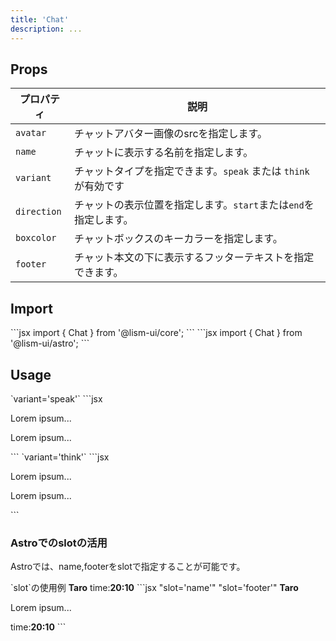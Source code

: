 ```yaml
---
title: 'Chat'
description: ...
---
```




## Props

| プロパティ | 説明 |
|---|---|
| `avatar` | チャットアバター画像のsrcを指定します。 |
| `name` | チャットに表示する名前を指定します。 |
| `variant` | チャットタイプを指定できます。`speak` または `think` が有効です|
| `direction` | チャットの表示位置を指定します。`start`または`end`を指定します。 |
| `boxcolor` | チャットボックスのキーカラーを指定します。|
| `footer` | チャット本文の下に表示するフッターテキストを指定できます。 |


## Import

<Preview>
	<PreviewCode slot='tab' label='React'>
```jsx
import { Chat } from '@lism-ui/core';
```
	</PreviewCode>
	<PreviewCode slot='tab' label='Astro'>
```jsx
import { Chat } from '@lism-ui/astro';
```
	</PreviewCode>
</Preview>


## Usage


<Preview>
	<PreviewTitle>`variant='speak'`</PreviewTitle>
	<PreviewArea resize p={20}>
		<Chat name='Taro' avatar='/img/avatar01.jpg' boxcolor='green'>
			<DammyText length='codes' />
		</Chat>
		<Chat direction='end' name='Hanako' avatar='/img/avatar02.jpg' boxcolor='red' footer='Footer text...'>
			<DammyText length='codes' />
		</Chat>
	</PreviewArea>
	<PreviewCode>
		```jsx
		<Chat name='Taro' avatar='/img/avatar01.jpg' boxcolor='green'>
			<p>Lorem ipsum...</p>
		</Chat>
		<Chat direction='end' name='Hanako' avatar='/img/avatar02.jpg' boxcolor='red' footer='Footer text...'>
			<p>Lorem ipsum...</p>
		</Chat>
		```
	</PreviewCode>
</Preview>

<Preview>
	<PreviewTitle>`variant='think'`</PreviewTitle>
	<PreviewArea resize p={20}>
		<Chat variant='think' name='Name B' avatar='/img/avatar01.jpg' boxcolor='blue'>
			<DammyText length='codes' />
		</Chat>
		<Chat variant='think' direction='end' name='Name B' avatar='/img/avatar02.jpg' boxcolor='purple'>
			<DammyText length='codes' />
		</Chat>
	</PreviewArea>
	<PreviewCode>
		```jsx
		<Chat variant='think' name='Name B' avatar='/img/avatar01.jpg' boxcolor='blue'>
			<p>Lorem ipsum...</p>
		</Chat>
		<Chat variant='think' direction='end' name='Name B' avatar='/img/avatar02.jpg' boxcolor='purple'>
			<p>Lorem ipsum...</p>
		</Chat>
		```
	</PreviewCode>
</Preview>


### Astroでのslotの活用

Astroでは、name,footerをslotで指定することが可能です。

<Preview>
	<PreviewTitle>`slot`の使用例</PreviewTitle>
	<PreviewArea resize p={20}>
		<Chat name='Name A' avatar='/img/avatar01.jpg' boxcolor='green'>
			<b slot='name'>Taro</b>
			<DammyText length='codes' />
			<Fragment slot='footer'>time:<b>20:10</b></Fragment>
		</Chat>
	</PreviewArea>
	<PreviewCode>
		```jsx "slot='name'" "slot='footer'"
		<Chat name='Name A' avatar='/img/avatar01.jpg' boxcolor='green'>
			<b slot='name'>Taro</b>
			<p>Lorem ipsum...</p>
			<Fragment slot='footer'>time:<b>20:10</b></Fragment>
		</Chat>
		```
	</PreviewCode>
</Preview>

